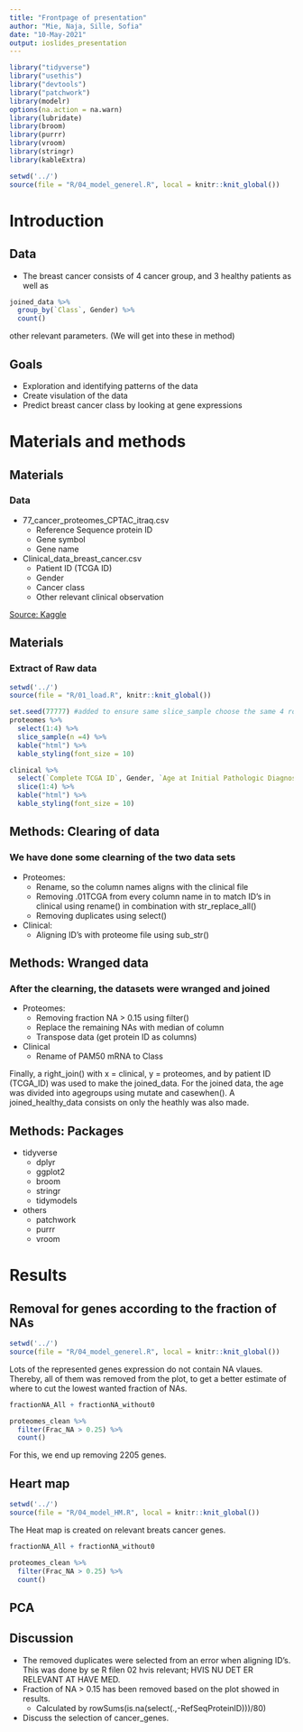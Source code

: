 ```yaml
---
title: "Frontpage of presentation"
author: "Mie, Naja, Sille, Sofia"
date: "10-May-2021"
output: ioslides_presentation
---
```


```r
library("tidyverse")
library("usethis")
library("devtools")
library("patchwork")
library(modelr)
options(na.action = na.warn)
library(lubridate)
library(broom)
library(purrr)
library(vroom)
library(stringr)
library(kableExtra)
```

```r
setwd('../')
source(file = "R/04_model_generel.R", local = knitr::knit_global())
```

# Introduction 
## Data
- The breast cancer consists of 4 cancer group, and 3 healthy patients as well as 
```r
joined_data %>%
  group_by(`Class`, Gender) %>%
  count()
```
other relevant parameters. (We will get into these in method)

## Goals
- Exploration and identifying patterns of the data
- Create visulation of the data 
- Predict breast cancer class by looking at gene expressions

# Materials and methods
## Materials
### Data
- 77_cancer_proteomes_CPTAC_itraq.csv
  - Reference Sequence protein ID
  - Gene symbol
  - Gene name

- Clinical_data_breast_cancer.csv
  - Patient ID (TCGA ID)
  - Gender
  - Cancer class
  - Other relevant clinical observation

[Source: Kaggle](https://www.kaggle.com/piotrgrabo/breastcancerproteomes#clinical_data_breast_cancer.csv)  
  
## Materials
### Extract of Raw data
```r
setwd('../')
source(file = "R/01_load.R", knitr::knit_global())
```

```r
set.seed(77777) #added to ensure same slice_sample choose the same 4 rows each time.
proteomes %>%
  select(1:4) %>%
  slice_sample(n =4) %>%
  kable("html") %>%
  kable_styling(font_size = 10)

clinical %>%
  select(`Complete TCGA ID`, Gender, `Age at Initial Pathologic Diagnosis`, Tumor, `PAM50 mRNA`) %>% #add flere columns if relevant
  slice(1:4) %>%
  kable("html") %>%
  kable_styling(font_size = 10)
```

## Methods: Clearing of data
### We have done some clearning of the two data sets 
- Proteomes: 
  - Rename, so the column names aligns with the clinical file
  - Removing .01TCGA from every column name in to match ID's in clinical using rename() in combination with str_replace_all()
  - Removing duplicates using select() 
  
- Clinical: 
  - Aligning ID's with proteome file using sub_str()


## Methods: Wranged data
### After the clearning, the datasets were wranged and joined
- Proteomes: 
  - Removing fraction NA > 0.15 using filter()
  - Replace the remaining NAs with median of column
  - Transpose data (get protein ID as columns)

- Clinical
  - Rename of PAM50 mRNA to Class

Finally, a right_join() with x = clinical, y = proteomes, and by patient ID (TCGA_ID) was used to make the joined_data. For the joined data, the age was divided into agegroups using mutate and casewhen(). A joined_healthy_data consists on only the heathly was also made.

## Methods: Packages
- tidyverse
  - dplyr
  - ggplot2
  - broom
  - stringr
  - tidymodels

- others
  - patchwork
  - purrr
  - vroom


# Results
## Removal for genes according to the fraction of NAs
```r
setwd('../')
source(file = "R/04_model_generel.R", local = knitr::knit_global())
```

Lots of the represented genes expression do not contain NA vlaues. Thereby, all of them was removed from the plot, to get a better estimate of where to cut the lowest wanted fraction of NAs.  
```r
fractionNA_All + fractionNA_without0

proteomes_clean %>%
  filter(Frac_NA > 0.25) %>%
  count()
```
For this, we end up removing 2205 genes.

## Heart map
```r
setwd('../')
source(file = "R/04_model_HM.R", local = knitr::knit_global())
```

The Heat map is created on relevant breats cancer genes.  
```r
fractionNA_All + fractionNA_without0

proteomes_clean %>%
  filter(Frac_NA > 0.25) %>%
  count()
```


## PCA 


## Discussion
- The removed duplicates were selected from an error when aligning ID's. This was done by se R filen 02 hvis relevant; HVIS NU DET ER RELEVANT AT HAVE MED.
- Fraction of NA > 0.15 has been removed based on the plot showed in results. 
  - Calculated by rowSums(is.na(select(.,-RefSeqProteinID)))/80)
- Discuss the selection of cancer_genes.
